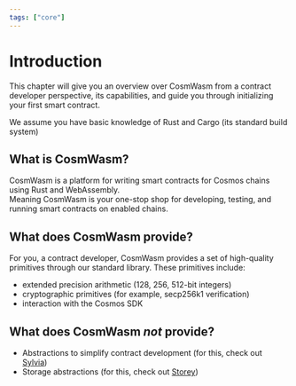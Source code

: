 ```yaml
---
tags: ["core"]
---
```



# Introduction

This chapter will give you an overview over CosmWasm from a contract developer
perspective, its capabilities, and guide you through initializing your first
smart contract.

<Callout>
  We assume you have basic knowledge of Rust and Cargo (its standard build
  system)
</Callout>

## What is CosmWasm?

CosmWasm is a platform for writing smart contracts for Cosmos chains using Rust
and WebAssembly.  
Meaning CosmWasm is your one-stop shop for developing, testing, and running
smart contracts on enabled chains.

## What does CosmWasm provide?

For you, a contract developer, CosmWasm provides a set of high-quality
primitives through our standard library. These primitives include:

- extended precision arithmetic (128, 256, 512-bit integers)
- cryptographic primitives (for example, secp256k1 verification)
- interaction with the Cosmos SDK

## What does CosmWasm _not_ provide?

- Abstractions to simplify contract development (for this, check out
  [Sylvia](/sylvia))
- Storage abstractions (for this, check out [Storey](/storey))
